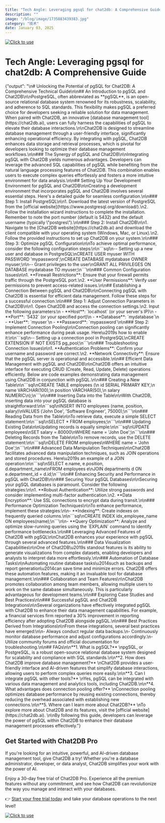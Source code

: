 ```yaml
---
title: "Tech Angle: Leveraging pgsql for chat2db: A Comprehensive Guide"
description: ""
image: "/blog/image/1735883439383.jpg"
category: "技术"
date: January 03, 2025
---
```

[![Click to use](/image/blog/bg/chat2db1.png)](https://app.chat2db.ai/)
# Tech Angle: Leveraging pgsql for chat2db: A Comprehensive Guide


<Authors date="January 03, 2025">
  <Author name="Aiden Stone" link="https://chat2db.ai" />
</Authors>{"output": "\n# Unlocking the Potential of pgSQL for Chat2DB: A Comprehensive Technical Guide\n\n## An Introduction to pgSQL and Chat2DB\n\nPostgreSQL, often abbreviated as **pgSQL**, is an open-source relational database system renowned for its robustness, scalability, and adherence to SQL standards. This flexibility makes pgSQL a preferred choice for developers seeking a reliable solution for data management. When paired with Chat2DB, an innovative [database management tool](https://chat2db.ai), users can fully harness the capabilities of pgSQL to elevate their database interactions.\n\nChat2DB is designed to streamline database management through a user-friendly interface, significantly enhancing operational efficiency. By integrating with pgSQL, Chat2DB enhances data storage and retrieval processes, which is pivotal for developers looking to optimize their database management workflows.\n\n### The Synergy of pgSQL and Chat2DB\n\nIntegrating pgSQL with Chat2DB yields numerous advantages. Developers can leverage the advanced SQL capabilities of pgSQL while benefiting from the natural language processing features of Chat2DB. This combination enables users to execute complex queries effortlessly and fosters a more intuitive environment for data analysis.\n\n## Setting Up Your Development Environment for pgSQL and Chat2DB\n\nCreating a development environment that incorporates pgSQL and Chat2DB involves several essential steps. Here's a detailed guide for seamless configuration.\n\n### Step 1: Install PostgreSQL\n\n1. Download the latest version of PostgreSQL from the [official website](https://www.postgresql.org/download/).\n2. Follow the installation wizard instructions to complete the installation. Remember to note the port number (default is 5432) and the default username (typically \"postgres\").\n\n### Step 2: Install Chat2DB\n\n1. Navigate to the [Chat2DB website](https://chat2db.ai) and download the client compatible with your operating system (Windows, Mac, or Linux).\n2. Follow the provided instructions to set up Chat2DB on your system.\n\n### Step 3: Optimize pgSQL Configuration\n\nTo achieve optimal performance, consider the following configuration steps:\n\n```sql\n-- Setting up a new user and database in PostgreSQL\nCREATE USER myuser WITH PASSWORD 'mypassword';\nCREATE DATABASE mydatabase OWNER myuser;\n\n-- Grant privileges to the user\nGRANT ALL PRIVILEGES ON DATABASE mydatabase TO myuser;\n```\n\n### Common Configuration Issues\n\n1. **Firewall Restrictions**: Ensure that your firewall permits traffic through the PostgreSQL port.\n2. **User Permissions**: Verify user permissions to prevent access-related issues.\n\n## Establishing a Connection Between pgSQL and Chat2DB\n\nConnecting pgSQL with Chat2DB is essential for efficient data management. Follow these steps for a successful connection.\n\n### Step 1: Adjust Connection Parameters in Chat2DB\n\n1. Open Chat2DB and access the connection settings.\n2. Input the following parameters:\n   - **Host**: `localhost` (or your server's IP)\n   - **Port**: `5432` (or your specified port)\n   - **Database**: `mydatabase`\n   - **User**: `myuser`\n   - **Password**: `mypassword`\n\n### Step 2: Implement Connection Pooling\n\nConnection pooling can significantly enhance performance during peak usage. Here\u2019s how to enable it:\n\n```sql\n-- Setting up a connection pool in PostgreSQL\nCREATE EXTENSION IF NOT EXISTS pg_pool;\n```\n\n### Troubleshooting Connection Issues\n\n1. **Authentication Problems**: Confirm your username and password are correct.\n2. **Network Connectivity**: Ensure that the pgSQL server is operational and accessible.\n\n## Efficient Data Management with pgSQL and Chat2DB\n\nChat2DB offers an intuitive interface for executing CRUD (Create, Read, Update, Delete) operations efficiently. Below are code examples demonstrating data management using Chat2DB in conjunction with pgSQL.\n\n### Creating a New Table\n\n```sql\nCREATE TABLE employees (\n    id SERIAL PRIMARY KEY,\n    name VARCHAR(100),\n    position VARCHAR(50),\n    salary NUMERIC\n);\n```\n\n### Inserting Data into the Table\n\nWith Chat2DB, inserting data into your pgSQL database is straightforward:\n\n```sql\nINSERT INTO employees (name, position, salary)\nVALUES ('John Doe', 'Software Engineer', 75000);\n```\n\n### Reading Data from the Table\n\nTo retrieve data, execute a simple SELECT statement:\n\n```sql\nSELECT * FROM employees;\n```\n\n### Updating Existing Data\n\nUpdating records is equally simple:\n\n```sql\nUPDATE employees\nSET salary = 80000\nWHERE name = 'John Doe';\n```\n\n### Deleting Records from the Table\n\nTo remove records, use the DELETE statement:\n\n```sql\nDELETE FROM employees\nWHERE name = 'John Doe';\n```\n\n### Advanced Data Manipulation Techniques\n\nChat2DB facilitates advanced data manipulation techniques, such as JOIN operations and stored procedures. Here\u2019s an example of a JOIN operation:\n\n```sql\nSELECT e.name, e.position, d.department_name\nFROM employees e\nJOIN departments d ON e.department_id = d.id;\n```\n\n## Enhancing Security and Performance in pgSQL with Chat2DB\n\n### Securing Your pgSQL Databases\n\nSecuring your pgSQL databases is paramount. Consider the following strategies:\n\n1. **Robust Authentication**: Utilize strong passwords and consider implementing multi-factor authentication.\n2. **Data Encryption**: Use SSL connections to encrypt data during transit.\n\n### Performance Optimization Techniques\n\nTo enhance performance, implement these strategies:\n\n- **Indexing**: Create indexes on frequently queried columns.\n\n```sql\nCREATE INDEX idx_employee_name ON employees(name);\n```\n\n- **Query Optimization**: Analyze and optimize slow-running queries using the `EXPLAIN` command to identify performance bottlenecks.\n\n## Leveraging Advanced Features of Chat2DB with pgSQL\n\nChat2DB enhances your experience with pgSQL through several advanced features.\n\n### Data Visualization Capabilities\n\nOne of Chat2DB\u2019s standout features is its ability to generate visualizations from complex datasets, enabling developers and analysts to interpret data more effortlessly.\n\n### Automation of Database Tasks\n\nAutomating routine database tasks\u2014such as backups and report generation\u2014can save time and minimize errors. Chat2DB offers these automation features, making it an invaluable tool for database management.\n\n### Collaboration and Team Features\n\nChat2DB promotes collaboration among team members, allowing multiple users to work on the same database simultaneously. This is particularly advantageous for development teams.\n\n## Exploring Case Studies and Best Practices\n\n### Successful pgSQL and Chat2DB Integrations\n\nSeveral organizations have effectively integrated pgSQL with Chat2DB to enhance their data management capabilities. For example, a financial services firm reported a 30% improvement in reporting efficiency after adopting Chat2DB alongside pgSQL.\n\n### Best Practices Derived from Integrations\n\nFrom these integrations, several best practices have emerged:\n\n- Always conduct regular data backups.\n- Continuously monitor database performance and adjust configurations accordingly.\n- Utilize community forums and official documentation for troubleshooting.\n\n## FAQs\n\n**1. What is pgSQL?**  \npgSQL, or PostgreSQL, is a robust open-source relational database system designed for scalability and compliance with SQL standards.\n\n**2. How does Chat2DB improve database management?**  \nChat2DB provides a user-friendly interface and AI-driven features that simplify database interactions, allowing users to perform complex queries more easily.\n\n**3. Can I integrate pgSQL with other tools?**  \nYes, pgSQL can be integrated with various data management and analytics tools, including Chat2DB.\n\n**4. What advantages does connection pooling offer?**  \nConnection pooling optimizes database performance by reusing existing connections, thereby reducing the overhead associated with establishing new connections.\n\n**5. Where can I learn more about Chat2DB?**  \nTo explore more about Chat2DB and its features, visit the [official website](https://chat2db.ai). \n\nBy following this guide, developers can leverage the power of pgSQL within Chat2DB to enhance their database management processes effectively."}

## Get Started with Chat2DB Pro

If you're looking for an intuitive, powerful, and AI-driven database management tool, give Chat2DB a try! Whether you're a database administrator, developer, or data analyst, Chat2DB simplifies your work with the power of AI.

Enjoy a 30-day free trial of Chat2DB Pro. Experience all the premium features without any commitment, and see how Chat2DB can revolutionize the way you manage and interact with your databases.

👉 [Start your free trial today](https://app.chat2db.ai) and take your database operations to the next level!


[![Click to use](/image/blog/bg/chat2db.jpg)](https://chat2db.ai/)
